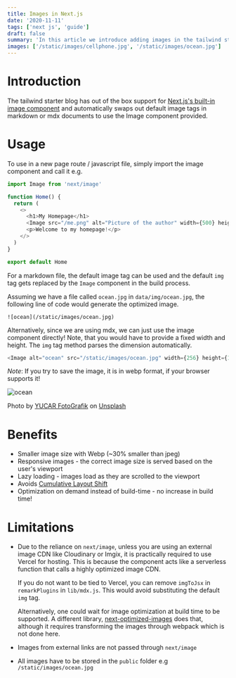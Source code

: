 ```yaml
---
title: Images in Next.js
date: '2020-11-11'
tags: ['next js', 'guide']
draft: false
summary: 'In this article we introduce adding images in the tailwind starter blog and the benefits and limitations of the next/image component.'
images: ['/static/images/cellphone.jpg', '/static/images/ocean.jpg']
---
```


# Introduction

The tailwind starter blog has out of the box support for [Next.js's built-in image component](https://nextjs.org/docs/api-reference/next/image) and automatically swaps out default image tags in markdown or mdx documents to use the Image component provided.

# Usage

To use in a new page route / javascript file, simply import the image component and call it e.g.

```js
import Image from 'next/image'

function Home() {
  return (
    <>
      <h1>My Homepage</h1>
      <Image src="/me.png" alt="Picture of the author" width={500} height={500} />
      <p>Welcome to my homepage!</p>
    </>
  )
}

export default Home
```

For a markdown file, the default image tag can be used and the default `img` tag gets replaced by the `Image` component in the build process.

Assuming we have a file called `ocean.jpg` in `data/img/ocean.jpg`, the following line of code would generate the optimized image.

```
![ocean](/static/images/ocean.jpg)
```

Alternatively, since we are using mdx, we can just use the image component directly! Note, that you would have to provide a fixed width and height. The `img` tag method parses the dimension automatically.

```js
<Image alt="ocean" src="/static/images/ocean.jpg" width={256} height={128} />
```

_Note_: If you try to save the image, it is in webp format, if your browser supports it!

![ocean](/static/images/ocean.jpg)

Photo by [YUCAR FotoGrafik](https://unsplash.com/@yucar?utm_source=unsplash&utm_medium=referral&utm_content=creditCopyText)
on [Unsplash](https://unsplash.com/s/photos/sea?utm_source=unsplash&utm_medium=referral&utm_content=creditCopyText)

# Benefits

- Smaller image size with Webp (~30% smaller than jpeg)
- Responsive images - the correct image size is served based on the user's viewport
- Lazy loading - images load as they are scrolled to the viewport
- Avoids [Cumulative Layout Shift](https://web.dev/cls/)
- Optimization on demand instead of build-time - no increase in build time!

# Limitations

- Due to the reliance on `next/image`, unless you are using an external image CDN like Cloudinary or Imgix, it is practically required to use Vercel for hosting. This is because the component acts like a serverless function that calls a highly optimized image CDN.

  If you do not want to be tied to Vercel, you can remove `imgToJsx` in `remarkPlugins` in `lib/mdx.js`. This would avoid substituting the default `img` tag.

  Alternatively, one could wait for image optimization at build time to be supported. A different library, [next-optimized-images](https://github.com/cyrilwanner/next-optimized-images) does that, although it requires transforming the images through webpack which is not done here.

- Images from external links are not passed through `next/image`
- All images have to be stored in the `public` folder e.g `/static/images/ocean.jpg`

